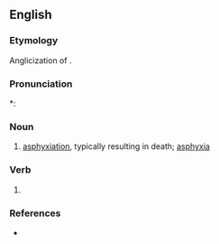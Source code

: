 ==English==

===Etymology===
Anglicization of {{etyl|NL.|en}} {{m|la|asphyxia}}.

===Pronunciation===
*: {{rhymes|en|ɪksi}}

===Noun===
{{en-noun|asphyxies}}

# {{lb|en|medicine|obsolete}} [[asphyxiation]], typically resulting in death; [[asphyxia]]

===Verb===
{{en-verb|asphyx|ies}}

# {{rare form of|en|asphyxiate}}

===References===
* {{R:Collins English Dictionary}}